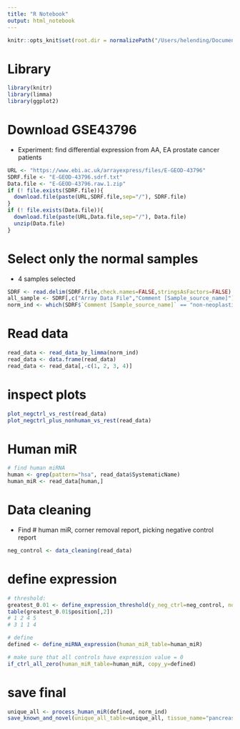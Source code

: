 ```yaml
---
title: "R Notebook"
output: html_notebook
---
```


```r
knitr::opts_knit$set(root.dir = normalizePath("/Users/helending/Documents/BCB330/code/normal_tissues/pancreas")) 
```
# Library
```r
library(knitr)
library(limma)
library(ggplot2)
```

# Download GSE43796
* Experiment: find differential expression from AA, EA prostate cancer patients
```r

URL <- "https://www.ebi.ac.uk/arrayexpress/files/E-GEOD-43796"
SDRF.file <- "E-GEOD-43796.sdrf.txt"
Data.file <- "E-GEOD-43796.raw.1.zip"
if (! file.exists(SDRF.file)){
  download.file(paste(URL,SDRF.file,sep="/"), SDRF.file)
}
if (! file.exists(Data.file)){
  download.file(paste(URL,Data.file,sep="/"), Data.file)
  unzip(Data.file)
}
```

# Select only the normal samples
* 4 samples selected
```r
SDRF <- read.delim(SDRF.file,check.names=FALSE,stringsAsFactors=FALSE)
all_sample <- SDRF[,c("Array Data File","Comment [Sample_source_name]")]
norm_ind <- which(SDRF$`Comment [Sample_source_name]` == "non-neoplastic pancreas")
```

# Read data
```r
read_data <- read_data_by_limma(norm_ind)
read_data <- data.frame(read_data)
read_data <- read_data[,-c(1, 2, 3, 4)]
```

# inspect plots
```r
plot_negctrl_vs_rest(read_data)
plot_negctrl_plus_nonhuman_vs_rest(read_data)
```
# Human miR
```r
# find human miRNA
human <- grep(pattern="hsa", read_data$SystematicName)
human_miR <- read_data[human,]
```

# Data cleaning
* Find # human miR, corner removal report, picking negative control report
```r
neg_control <- data_cleaning(read_data)
```
# define expression
```r
# threshold: 
greatest_0.01 <- define_expression_threshold(y_neg_ctrl=neg_control, norm_ind=length(norm_ind))
table(greatest_0.01$position[,2])
# 1 2 4 5 
# 3 1 1 4 

# define 
defined <- define_miRNA_expression(human_miR_table=human_miR)

# make sure that all controls have expression value = 0
if_ctrl_all_zero(human_miR_table=human_miR, copy_y=defined)
```
# save final
```r
unique_all <- process_human_miR(defined, norm_ind)
save_known_and_novel(unique_all_table=unique_all, tissue_name="pancreas")
```